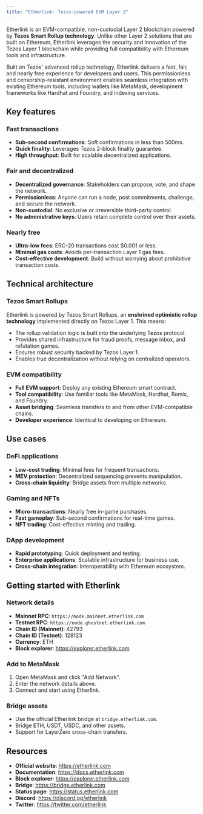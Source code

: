 ```yaml
---
title: "Etherlink: Tezos-powered EVM Layer 2"
---
```


Etherlink is an EVM-compatible, non-custodial Layer 2 blockchain powered by **Tezos Smart Rollup technology**. Unlike other Layer 2 solutions that are built on Ethereum, Etherlink leverages the security and innovation of the Tezos Layer 1 blockchain while providing full compatibility with Ethereum tools and infrastructure.

Built on Tezos' advanced rollup technology, Etherlink delivers a fast, fair, and nearly free experience for developers and users. This permissionless and censorship-resistant environment enables seamless integration with existing Ethereum tools, including wallets like MetaMask, development frameworks like Hardhat and Foundry, and indexing services.

## Key features

### Fast transactions

- **Sub-second confirmations**: Soft confirmations in less than 500ms.
- **Quick finality**: Leverages Tezos 2-block finality guarantee.
- **High throughput**: Built for scalable decentralized applications.

### Fair and decentralized

- **Decentralized governance**: Stakeholders can propose, vote, and shape the network.
- **Permissionless**: Anyone can run a node, post commitments, challenge, and secure the network.
- **Non-custodial**: No exclusive or irreversible third-party control.
- **No administrative keys**: Users retain complete control over their assets.

### Nearly free

- **Ultra-low fees**: ERC-20 transactions cost $0.001 or less.
- **Minimal gas costs**: Avoids per-transaction Layer 1 gas fees.
- **Cost-effective development**: Build without worrying about prohibitive transaction costs.

## Technical architecture

### Tezos Smart Rollups

Etherlink is powered by Tezos Smart Rollups, an **enshrined optimistic rollup technology** implemented directly on Tezos Layer 1. This means:

- The rollup validation logic is built into the underlying Tezos protocol.
- Provides shared infrastructure for fraud proofs, message inbox, and refutation games.
- Ensures robust security backed by Tezos Layer 1.
- Enables true decentralization without relying on centralized operators.

### EVM compatibility

- **Full EVM support**: Deploy any existing Ethereum smart contract.
- **Tool compatibility**: Use familiar tools like MetaMask, Hardhat, Remix, and Foundry.
- **Asset bridging**: Seamless transfers to and from other EVM-compatible chains.
- **Developer experience**: Identical to developing on Ethereum.

## Use cases

### DeFi applications
- **Low-cost trading**: Minimal fees for frequent transactions.
- **MEV protection**: Decentralized sequencing prevents manipulation.
- **Cross-chain liquidity**: Bridge assets from multiple networks.

### Gaming and NFTs
- **Micro-transactions**: Nearly free in-game purchases.
- **Fast gameplay**: Sub-second confirmations for real-time games.
- **NFT trading**: Cost-effective minting and trading.

### DApp development
- **Rapid prototyping**: Quick deployment and testing.
- **Enterprise applications**: Scalable infrastructure for business use.
- **Cross-chain integration**: Interoperability with Ethereum ecosystem.

## Getting started with Etherlink

### Network details
- **Mainnet RPC**: `https://node.mainnet.etherlink.com`
- **Testnet RPC**: `https://node.ghostnet.etherlink.com`
- **Chain ID (Mainnet)**: 42793
- **Chain ID (Testnet)**: 128123
- **Currency**: ETH
- **Block explorer**: https://explorer.etherlink.com

### Add to MetaMask
1. Open MetaMask and click "Add Network".
2. Enter the network details above.
3. Connect and start using Etherlink.

### Bridge assets
- Use the official Etherlink bridge at `bridge.etherlink.com`.
- Bridge ETH, USDT, USDC, and other assets.
- Support for LayerZero cross-chain transfers.

## Resources

- **Official website**: https://etherlink.com
- **Documentation**: https://docs.etherlink.com
- **Block explorer**: https://explorer.etherlink.com
- **Bridge**: https://bridge.etherlink.com
- **Status page**: https://status.etherlink.com
- **Discord**: https://discord.gg/etherlink
- **Twitter**: https://twitter.com/etherlink
